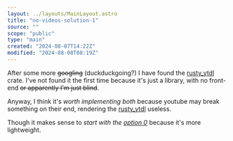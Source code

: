 ```yaml
---
layout: ../layouts/MainLayout.astro
title: "no-videos-solution-1"
source: ""
scope: "public"
type: "main"
created: "2024-08-07T14:22Z"
modified: "2024-08-08T08:19Z"
---
```


After some more ~~googling~~ (duckduckgoing?) I have found the [rusty_ytdl](/rusty_ytdl) crate. I've not found it the first time because it's just a library, with no front-end ~~or apparently I'm just blind~~.

Anyway, I think it's *worth implementing both* because youtube may break something on their end, rendering the [rusty_ytdl](/rusty_ytdl) useless.

Though it makes sense to *start with the [option 0](/no-videos-solution-0)* because it's more lightweight.